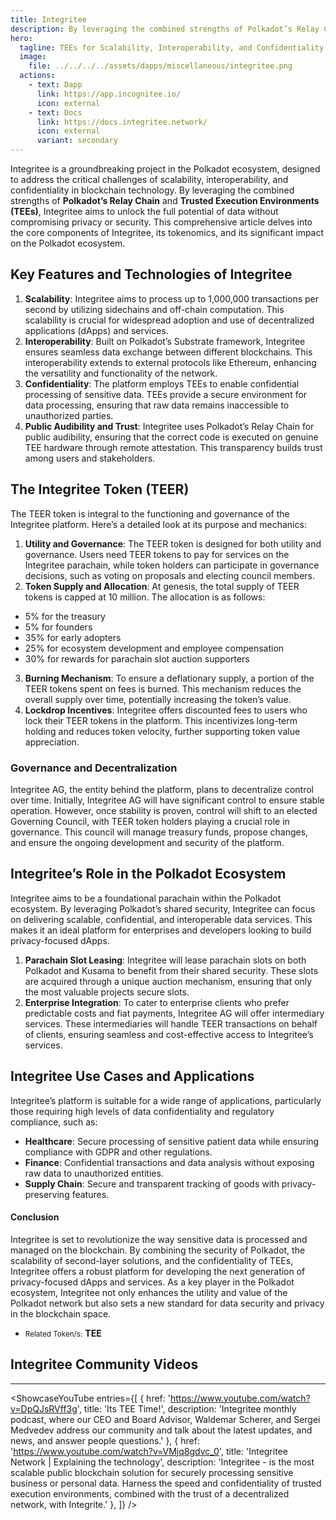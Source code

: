 ```yaml
---
title: Integritee
description: By leveraging the combined strengths of Polkadot’s Relay Chain and Trusted Execution Environments (TEEs), Integritee aims to unlock the full potential of data without compromising privacy or security
hero:
  tagline: TEEs for Scalability, Interoperability, and Confidentiality
  image: 
    file: ../../../../assets/dapps/miscellaneous/integritee.png
  actions:
    - text: Dapp
      link: https://app.incognitee.io/
      icon: external
    - text: Docs
      link: https://docs.integritee.network/
      icon: external
      variant: secondary
---
```



Integritee is a groundbreaking project in the Polkadot ecosystem, designed to address the critical challenges of scalability, interoperability, and confidentiality in blockchain technology. By leveraging the combined strengths of **Polkadot’s Relay Chain** and **Trusted Execution Environments (TEEs)**, Integritee aims to unlock the full potential of data without compromising privacy or security. This comprehensive article delves into the core components of Integritee, its tokenomics, and its significant impact on the Polkadot ecosystem.

## Key Features and Technologies of Integritee
1. **Scalability**: Integritee aims to process up to 1,000,000 transactions per second by utilizing sidechains and off-chain computation. This scalability is crucial for widespread adoption and use of decentralized applications (dApps) and services.
2. **Interoperability**: Built on Polkadot’s Substrate framework, Integritee ensures seamless data exchange between different blockchains. This interoperability extends to external protocols like Ethereum, enhancing the versatility and functionality of the network.
3. **Confidentiality**: The platform employs TEEs to enable confidential processing of sensitive data. TEEs provide a secure environment for data processing, ensuring that raw data remains inaccessible to unauthorized parties.
4. **Public Audibility and Trust**: Integritee uses Polkadot’s Relay Chain for public audibility, ensuring that the correct code is executed on genuine TEE hardware through remote attestation. This transparency builds trust among users and stakeholders.

## The Integritee Token (TEER)
The TEER token is integral to the functioning and governance of the Integritee platform. Here’s a detailed look at its purpose and mechanics:

1. **Utility and Governance**: The TEER token is designed for both utility and governance. Users need TEER tokens to pay for services on the Integritee parachain, while token holders can participate in governance decisions, such as voting on proposals and electing council members.
2. **Token Supply and Allocation**: At genesis, the total supply of TEER tokens is capped at 10 million. The allocation is as follows: 
  - 5% for the treasury
  - 5% for founders
  - 35% for early adopters
  - 25% for ecosystem development and employee compensation
  - 30% for rewards for parachain slot auction supporters
3. **Burning Mechanism**: To ensure a deflationary supply, a portion of the TEER tokens spent on fees is burned. This mechanism reduces the overall supply over time, potentially increasing the token’s value.
4. **Lockdrop Incentives**: Integritee offers discounted fees to users who lock their TEER tokens in the platform. This incentivizes long-term holding and reduces token velocity, further supporting token value appreciation.

### Governance and Decentralization
Integritee AG, the entity behind the platform, plans to decentralize control over time. Initially, Integritee AG will have significant control to ensure stable operation. However, once stability is proven, control will shift to an elected Governing Council, with TEER token holders playing a crucial role in governance. This council will manage treasury funds, propose changes, and ensure the ongoing development and security of the platform.

## Integritee’s Role in the Polkadot Ecosystem
Integritee aims to be a foundational parachain within the Polkadot ecosystem. By leveraging Polkadot’s shared security, Integritee can focus on delivering scalable, confidential, and interoperable data services. This makes it an ideal platform for enterprises and developers looking to build privacy-focused dApps.

1. **Parachain Slot Leasing**: Integritee will lease parachain slots on both Polkadot and Kusama to benefit from their shared security. These slots are acquired through a unique auction mechanism, ensuring that only the most valuable projects secure slots.
2. **Enterprise Integration**: To cater to enterprise clients who prefer predictable costs and fiat payments, Integritee AG will offer intermediary services. These intermediaries will handle TEER transactions on behalf of clients, ensuring seamless and cost-effective access to Integritee’s services.

## Integritee Use Cases and Applications
Integritee’s platform is suitable for a wide range of applications, particularly those requiring high levels of data confidentiality and regulatory compliance, such as:

- **Healthcare**: Secure processing of sensitive patient data while ensuring compliance with GDPR and other regulations.
- **Finance**: Confidential transactions and data analysis without exposing raw data to unauthorized entities.
- **Supply Chain**: Secure and transparent tracking of goods with privacy-preserving features.

#### Conclusion
Integritee is set to revolutionize the way sensitive data is processed and managed on the blockchain. By combining the security of Polkadot, the scalability of second-layer solutions, and the confidentiality of TEEs, Integritee offers a robust platform for developing the next generation of privacy-focused dApps and services. As a key player in the Polkadot ecosystem, Integritee not only enhances the utility and value of the Polkadot network but also sets a new standard for data security and privacy in the blockchain space.

- <small>Related Token/s:</small> **TEE**



## Integritee Community Videos
------------
<ShowcaseYouTube
  entries={[
    {
      href: 'https://www.youtube.com/watch?v=DpQJsRVff3g',
      title: 'Its TEE Time!',
      description: 'Integritee monthly podcast, where our CEO and Board Advisor, Waldemar Scherer, and Sergei Medvedev address our community and talk about the latest updates, and news, and answer people questions.'    },
   {
      href: 'https://www.youtube.com/watch?v=VMjq8gdvc_0',
      title: 'Integritee Network | Explaining the technology',
      description: 'Integritee - is the most scalable public blockchain solution for securely processing sensitive business or personal data. Harness the speed and confidentiality of trusted execution environments, combined with the trust of a decentralized network, with Integrite.'    },
  ]} />

